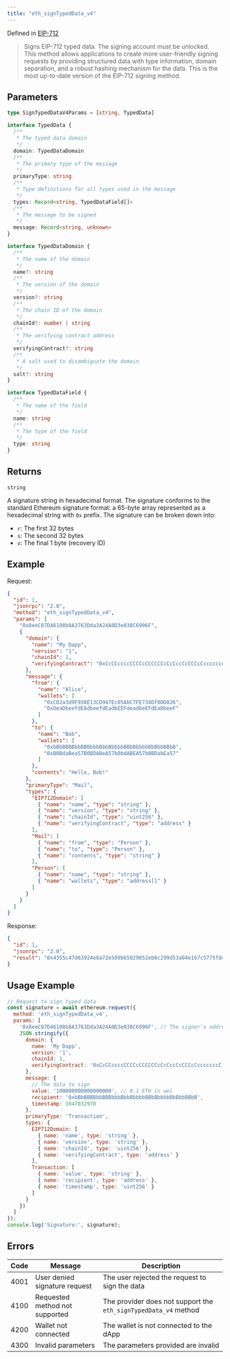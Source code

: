 ```yaml
---
title: "eth_signTypedData_v4"
---
```



Defined in [EIP-712](https://eips.ethereum.org/EIPS/eip-712)

> Signs EIP-712 typed data. The signing account must be unlocked. This method allows applications to create more user-friendly signing requests by providing structured data with type information, domain separation, and a robust hashing mechanism for the data. This is the most up-to-date version of the EIP-712 signing method.

## Parameters

```ts
type SignTypedDataV4Params = [string, TypedData]

interface TypedData {
  /**
   * The typed data domain
   */
  domain: TypedDataDomain
  /**
   * The primary type of the message
   */
  primaryType: string
  /**
   * Type definitions for all types used in the message
   */
  types: Record<string, TypedDataField[]>
  /**
   * The message to be signed
   */
  message: Record<string, unknown>
}

interface TypedDataDomain {
  /**
   * The name of the domain
   */
  name?: string
  /**
   * The version of the domain
   */
  version?: string
  /**
   * The chain ID of the domain
   */
  chainId?: number | string
  /**
   * The verifying contract address
   */
  verifyingContract?: string
  /**
   * A salt used to disambiguate the domain
   */
  salt?: string
}

interface TypedDataField {
  /**
   * The name of the field
   */
  name: string
  /**
   * The type of the field
   */
  type: string
}
```

## Returns

`string`

A signature string in hexadecimal format. The signature conforms to the standard Ethereum signature format: a 65-byte array represented as a hexadecimal string with `0x` prefix. The signature can be broken down into:

- `r`: The first 32 bytes
- `s`: The second 32 bytes
- `v`: The final 1 byte (recovery ID)

## Example

Request:

```json
{
  "id": 1,
  "jsonrpc": "2.0",
  "method": "eth_signTypedData_v4",
  "params": [
    "0x8eeC87D46108b8A3763Dda3A24A0D3e038C6996F",
    {
      "domain": {
        "name": "My Dapp",
        "version": "1",
        "chainId": 1,
        "verifyingContract": "0xCcCCccccCCCCcCCCCCCcCcCccCcCCCcCcccccccC"
      },
      "message": {
        "from": {
          "name": "Alice",
          "wallets": [
            "0xCD2a3d9F938E13CD947Ec05AbC7FE734Df8DD826",
            "0xDeaDbeefdEAdbeefdEadbEEFdeadbeEFdEaDbeeF"
          ]
        },
        "to": {
          "name": "Bob",
          "wallets": [
            "0xbBbBBBBbbBBBbbbBbbBbbbbBBbBbbbbBbBbbBBbB",
            "0xB0BdaBea57B0BDABeA57b0bdABEA57b0BDabEa57"
          ]
        },
        "contents": "Hello, Bob!"
      },
      "primaryType": "Mail",
      "types": {
        "EIP712Domain": [
          { "name": "name", "type": "string" },
          { "name": "version", "type": "string" },
          { "name": "chainId", "type": "uint256" },
          { "name": "verifyingContract", "type": "address" }
        ],
        "Mail": [
          { "name": "from", "type": "Person" },
          { "name": "to", "type": "Person" },
          { "name": "contents", "type": "string" }
        ],
        "Person": [
          { "name": "name", "type": "string" },
          { "name": "wallets", "type": "address[]" }
        ]
      }
    }
  ]
}
```

Response:

```json
{
  "id": 1,
  "jsonrpc": "2.0",
  "result": "0x4355c47d63924e8a72e509b65029052eb6c299d53a04e167c5775fd466751c9d07299936d304c153f6443dfa05f40ff007d72911b6f72307f996231605b915621c"
}
```

## Usage Example

```js
// Request to sign typed data
const signature = await ethereum.request({
  method: 'eth_signTypedData_v4',
  params: [
    '0x8eeC87D46108b8A3763Dda3A24A0D3e038C6996F', // The signer's address
    JSON.stringify({
      domain: {
        name: 'My Dapp',
        version: '1',
        chainId: 1,
        verifyingContract: '0xCcCCccccCCCCcCCCCCCcCcCccCcCCCcCcccccccC'
      },
      message: {
        // The data to sign
        value: '100000000000000000', // 0.1 ETH in wei
        recipient: '0xbBbBBBBbbBBBbbbBbbBbbbbBBbBbbbbBbBbbBBbB',
        timestamp: 1647032970
      },
      primaryType: 'Transaction',
      types: {
        EIP712Domain: [
          { name: 'name', type: 'string' },
          { name: 'version', type: 'string' },
          { name: 'chainId', type: 'uint256' },
          { name: 'verifyingContract', type: 'address' }
        ],
        Transaction: [
          { name: 'value', type: 'string' },
          { name: 'recipient', type: 'address' },
          { name: 'timestamp', type: 'uint256' }
        ]
      }
    })
  ]
});
console.log('Signature:', signature);
```

## Errors

| Code | Message                        | Description                                                     |
| ---- | ------------------------------ | --------------------------------------------------------------- |
| 4001 | User denied signature request  | The user rejected the request to sign the data                  |
| 4100 | Requested method not supported | The provider does not support the `eth_signTypedData_v4` method |
| 4200 | Wallet not connected           | The wallet is not connected to the dApp                         |
| 4300 | Invalid parameters             | The parameters provided are invalid                             |
